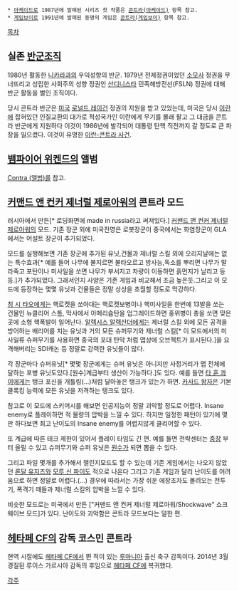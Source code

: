  * [[아케이드]]로 1987년에 발매된 시리즈 첫 작품은 [[콘트라(아케이드)]] 항목 참고.
 * [[게임보이]]로 1991년에 발매된 동명의 게임은 [[콘트라(게임보이)]] 항목 참고.

[[목차]]

== 실존 [[반군]]조직 ==

1980년 활동한 [[니카라과]]의 우익성향의 반군. 1979년 전제정권이었던 [[아나스타시오 소모사 데바일레|소모사]] 정권을 무너뜨리고 성립한 사회주의 성향 정권인 [[산디니스타]] 민족해방전선(FSLN) 정권에 대해 반군 활동을 벌인 조직이다. 

당시 콘트라 반군은 [[미국]] [[로널드 레이건]] 정권의 지원을 받고 있었는데, 미국은 당시 [[이란]]에 잡혀있던 인질교환의 대가로 적성국가인 이란에게 무기를 몰래 팔고 그 대금을 콘트라 반군에게 지원하다 이것이 1986년에 발각되어 대통령 탄핵 직전까지 갈 정도로 큰 파장을 일으켰다. 이것이 유명한 [[이란-콘트라 사건]].

== [[뱀파이어 위켄드]]의 앨범 ==

[[Contra (앨범)]]를 참고.

== [[커맨드 앤 컨커 제너럴 제로아워]]의 콘트라 모드 ==

러시아에서 만든[* 로딩화면에 made in russia라고 써져있다.] [[커맨드 앤 컨커 제너럴 제로아워]]의 모드. 기존 장군 외에 미국진영은 로봇장군이 중국에서는 화염장군이 GLA에서는 어설트 장군이 추가되었다.

모드를 실행해보면 기존 장군에 추가된 유닛,건물과 제너럴 스킬 외에 오리지날에는 없는 특수효과[* 예를 들어 나무에 불지르면 불타오르고 방사능,독소를 뿌리면 나무가 말라죽고 포탄이나 미사일을 쏘면 나무가 부서지고 차량이 이동하면 흙먼지가 날리고 등등.]가 추가되었다. 그래서인지 사양은 기존 게임과 비교해서 조금 높은듯.그리고 이 모드에 등장하는 몇몇 유닛과 건물들은 정말 상상을 초월할 정도로 막강하다.

[[칭 시 타오]]에게는 핵로켓을 쏘아대는 핵로켓보병이나 핵미사일을 한번에 13발을 쏘는 건물인 뉴클리어 스톰, 막사에서 아메리슘탄을 업그레이드하면 홍위병이 총을 쏘면 맞은 곳에 소형 핵폭발이 일어난다. [[알렉시스 알렉산더]]에게는 제너럴 스킬 외에 모든 공격을 방어하는 배리어를 치는 유닛과 거의 모든 슈퍼무기와 제너럴 스킬[* 이 모드에서의 미사일류 슈퍼무기를 사용하면 중국의 포대 탄막 처럼 맵상에 오브젝트가 표시된다.]을 요격해버리는 SDI캐논 등 정말로 강력한 유닛들이 많다.

각 장군마다 슈퍼유닛[* 몇몇 장군에게는 슈퍼 유닛은 아니지만 사정거리가 맵 전체에 달하는 포병 유닛도있다.[원수]계급부터 생산이 가능하다.]도 있다. 예를 들면 [[타 훈 콰이]]에게는 탱크 포신을 개틀링(...)처럼 달아놓은 탱크가 있는가 하면. [[카사드 왕자]]은 기본 클록킹 능력에 모든 유닛을 저격하는 탱크도 있다.

참고로 이 모드에 스키머시를 해보면 인공지능이 정말 괴악할 정도로 어렵다. Insane enemy로 플레이하면 적 물량의 압박을 느낄 수 있다. 하지만 일정한 패턴이 있기에 몇판 하다보면 최고 난이도의 Insane enemy를 어렵지않게 클리어할 수 있다.

또 계급에 따른 테크 제한이 있어서 플레이 타임도 긴 편. 예를 들면 전략센터는 [[중장]] 부터 올릴 수 있고 슈퍼무기와 슈퍼 유닛은 [[원수]]가 되면 뽑을 수 있다. 

그리고 파일 몇개를 추가해서 챌린지모드도 할 수 있는데 기존 게임에서는 나오지 않았던 [[론달 유지즈]]와 [[모루 신 파이]]도 적으로 나온다 그리고 기존 게임과 달리 난이도를 어려움으로 하면 정말로 어렵다.(...) 경우에 따라서는 가장 쉬운 에장조차도 몰려오는 전투기, 폭격기 떼들과 제너럴 스킬의 압박을 느낄 수 있다.

비슷한 모드로는 미국에서 만든 ["커맨드 앤 컨커 제너럴 제로아워/Shockwave" 쇼크웨이브 모드]가 있다. 난이도와 괴악함은 콘트라 모드보다는 덜한 편.

== [[헤타페 CF]]의 감독 코스민 콘트라 ==
현역 시절에도 [[헤타페 CF]]에서 뛴 적이 있는 [[루마니아]] 출신 축구 감독이다. 2014년 3월 경질된 루이스 가르시아 감독의 후임으로 [[헤타페 CF]]에 복귀했다.


[[각주]]
